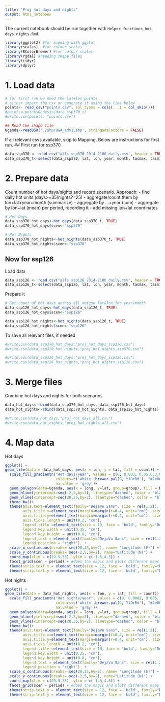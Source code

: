 ```yaml
---
title: "Proj hot days and nights"
output: html_notebook
---
```


The current notebook should be run together with `Helper functions_hot days nights.Rmd`.

```r
library(ggplot2) #for mapping with ggplot
library(scales)  #for colour scales
library(RColorBrewer) #for colour scales
library(rgdal) #reading shape files
library(tidyr)
library(dplyr)
```

# 1. Load data
```r
# for first run we need the lat+lon points
# either import the csv or generate it using the line below
points<- read_csv("points.csv", col_types = cols(...1 = col_skip()))
#points<-pointsGenesis(data_ssp370_t)
#write.csv(points, "points.csv")

## Read the shape file
Uganda<-readOGR('./shp/UGA_adm1.shp', stringsAsFactors = FALSE) 
```

If all relevant csvs available, skip to Mapping. Below are instructions for first run.
## First run for ssp370 
```r
data_ssp370 <- read.csv("alls_ssp370_2014-2100_daily.csv", header = TRUE)
data_ssp370_t<-select(data_ssp370, lat, lon, year, month, tasmax, tasmin, scen, model) #get rid of irrelevant columns
```

# 2. Prepare data

Count number of hot days/nights and record scenario.
Approach: 
- find daily hot units (days>=35/nights?=25)
- aggregate/count them by lon+lat+year+month (summarize)
- aggregate by ...+year (sum)
- aggregate by lon+lat (mean) per period, recording it
- add missing lon+lat coordinates

```r
# Hot Days
data_ssp370_hot_days<-hot_days(data_ssp370_t, TRUE)
data_ssp370_hot_days$scen<-"ssp370"

# Hot Nights
data_ssp370_hot_nights<-hot_nights(data_ssp370_t, TRUE)
data_ssp370_hot_nights$scen<-"ssp370"
```


## Now for ssp126
Load data
```r
data_ssp126 <- read.csv("alls_ssp126_2014-2100_daily.csv", header = TRUE)
data_ssp126_t<-select(data_ssp126, lat, lon, year, month, tasmax, tasmin, scen, model) #get rid of irrelevant columns
```
Prepare it
```r
# Get count of hot days across all unique lat&lon for year/month
data_ssp126_hot_days<-hot_days(data_ssp126_t, TRUE)
data_ssp126_hot_days$scen<-"ssp126"

data_ssp126_hot_nights<-hot_nights(data_ssp126_t, TRUE)
data_ssp126_hot_nights$scen<-"ssp126"
```

To save all relevant files, if needed
```r
#write.csv(data_ssp370_hot_days,"proj_hot_days_ssp370.csv")
#write.csv(data_ssp370_hot_nights,"proj_hot_nights_ssp370.csv")

#write.csv(data_ssp126_hot_days,"proj_hot_days_ssp126.csv")
#write.csv(data_ssp126_hot_nights,"proj_hot_nights_ssp126.csv")
```

# 3. Merge files
Combine hot days and nights for both scenarios
```r
data_hot_days<-rbind(data_ssp370_hot_days, data_ssp126_hot_days)
data_hot_nights<-rbind(data_ssp370_hot_nights, data_ssp126_hot_nights)

#write.csv(data_hot_days,"proj_hot_days_all.csv")
#write.csv(data_hot_nights,"proj_hot_nights_all.csv")
```


# 4. Map data

Hot days
```r
ggplot() +
geom_tile(data = data_hot_days, aes(x = lon, y = lat, fill = count)) +
  scale_fill_gradientn("Hot days/year", values = c(0, 0.003, 0.05,0.3,0.6, 0.8, 0.9, 1),  # values can twist the legend
                       colours=c('white',brewer.pal(9,'YlOrRd'), "#2e004f"),
                       na.value = 'grey')+
  geom_polygon(data=Uganda, aes(x = long, y=lat, group=group), fill = NA, col="black", size = 0.9) +
  geom_hline(yintercept=seq(-2,5,by=2), linetype="dashed", color = "black") + #, width=unit(0.35, "cm")) +
  geom_vline(xintercept=seq(28,35,by=2), linetype="dashed", color = "black") + #, width=unit(0.35, "cm")) +
  theme_bw()+ 
  theme(axis.text=element_text(family="DejaVu Sans", size = rel(1.2)),
        axis.title.x=element_text(margin=margin(t=0.4, unit="cm"), size=13,family="DejaVu Sans"),
        axis.title.y=element_text(margin=margin(r=0.4, unit="cm"), size=13, family="DejaVu Sans"),
        axis.ticks.length = unit(0.2, "cm"),
        legend.title =element_text(size = 13, face = 'bold', family="DejaVu Sans", margin=margin(b=0.4, unit="cm")),
        legend.key.width = unit(0.35, "cm"), 
        legend.key.height = unit(0.8, "cm"),
        legend.text = element_text(family="DejaVu Sans", size = rel(1.2)),
        legend.position = "right")  +
  scale_x_continuous(breaks= seq(28,35,by=2), name= "Longitude (E)") +
  scale_y_continuous(breaks= seq(-2,5,by=2), name="Latitude (N)") +
  coord_map(xlim = c(29.5,35), ylim = c(-1.5,4.5)) +
  facet_grid(scen ~ period) + #does the magic and plots different maps per defined variable
  theme(strip.text.x = element_text(size = 12, face = 'bold', family="DejaVu Sans")) +
  theme(strip.text.y = element_text(size = 12, face = 'bold', family="DejaVu Sans"))

```

Hot nights
```r
ggplot() +
geom_tile(data = data_hot_nights, aes(x = lon, y = lat, fill = count)) +
  scale_fill_gradientn("Hot nights/year", values = c(0, 0.0002, 0.005, 0.03, 0.07, 0.1, 0.4, 0.6, 0.8, 1),  # values can twist the legend
                       colours=c('white',brewer.pal(9,'YlOrRd'), "#2e004f"),
                       na.value = 'grey')+
  geom_polygon(data=Uganda, aes(x = long, y=lat, group=group), fill = NA, col="black", size = 0.9) +
  geom_hline(yintercept=seq(-2,5,by=2), linetype="dashed", color = "black") + #, width=unit(0.35, "cm")) +
  geom_vline(xintercept=seq(28,35,by=2), linetype="dashed", color = "black") + #, width=unit(0.35, "cm")) +
  theme_bw()+ 
  theme(axis.text=element_text(family="DejaVu Sans", size = rel(1.2)),
        axis.title.x=element_text(margin=margin(t=0.4, unit="cm"), size=13,family="DejaVu Sans"),
        axis.title.y=element_text(margin=margin(r=0.4, unit="cm"), size=13, family="DejaVu Sans"),
        axis.ticks.length = unit(0.2, "cm"),
        legend.title =element_text(size = 13, face = 'bold', family="DejaVu Sans", margin=margin(b=0.4, unit="cm")),
        legend.key.width = unit(0.35, "cm"), 
        legend.key.height = unit(0.8, "cm"),
        legend.text = element_text(family="DejaVu Sans", size = rel(1.2)),
        legend.position = "right")  +
  scale_x_continuous(breaks= seq(28,35,by=2), name= "Longitude (E)") +
  scale_y_continuous(breaks= seq(-2,5,by=2), name="Latitude (N)") +
  coord_map(xlim = c(29.5,35), ylim = c(-1.5,4.5)) +
  facet_grid(scen ~ period) + #does the magic and plots different maps per defined variable
  theme(strip.text.x = element_text(size = 12, face = 'bold', family="DejaVu Sans")) +
  theme(strip.text.y = element_text(size = 12, face = 'bold', family="DejaVu Sans"))

```

